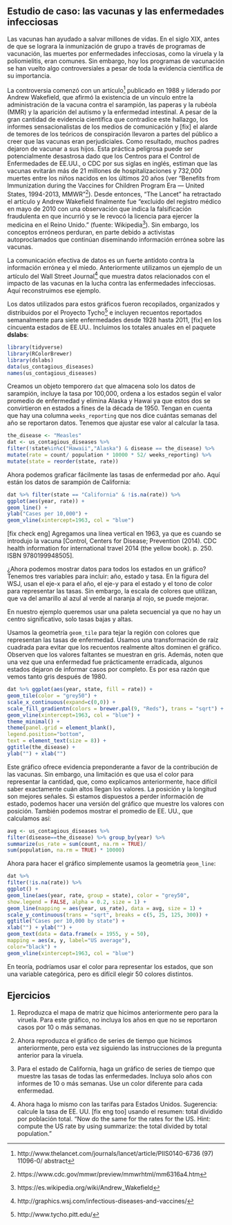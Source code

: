 ## Estudio de caso: las vacunas y las enfermedades infecciosas {#vaccines}

Las vacunas han ayudado a salvar millones de vidas. En el siglo XIX, antes de que se lograra la inmunización de grupo a través de programas de vacunación, las muertes por enfermedades infecciosas, como la viruela y la poliomielitis, eran comunes. Sin embargo, hoy los programas de vacunación se han vuelto algo controversiales a pesar de toda la evidencia científica de su importancia.

La controversia comenzó con un artículo^[http://www.thelancet.com/journals/lancet/article/PIIS0140-6736 (97) 11096-0/ abstract] publicado en 1988 y liderado por Andrew Wakefield, que afirmó la existencia de un vínculo entre la administración de la vacuna contra el sarampión, las paperas y la rubéola (MMR) y la aparición del autismo y la enfermedad intestinal.
A pesar de la gran cantidad de evidencia científica que contradice este hallazgo, los informes sensacionalistas de los medios de comunicación y [fix] el alarde de temores de los teóricos de conspiración llevaron a partes del público a creer que las vacunas eran perjudiciales. Como resultado, muchos padres dejaron de vacunar a sus hijos. Esta práctica peligrosa puede ser potencialmente desastrosa dado que los Centros para el Control de Enfermedades de EE.UU., o CDC por sus siglas en inglés, estiman que las vacunas evitarán más de 21 millones de hospitalizaciones y 732,000 muertes entre los niños nacidos en los últimos 20 años (ver "Benefits from Immunization during the Vaccines for Children Program Era — United States, 1994-2013, MMWR"^[https://www.cdc.gov/mmwr/preview/mmwrhtml/mm6316a4.htm]).
Desde entonces, "The Lancet" ha retractado el artículo y Andrew Wakefield finalmente fue "excluido del registro médico en mayo de 2010 con una observación que indica la falsificación fraudulenta en que incurrió y se le revocó la licencia para ejercer la medicina en el Reino Unido."
(fuente: Wikipedia^[https://es.wikipedia.org/wiki/Andrew_Wakefield]). Sin embargo, los conceptos erróneos perduran, en parte debido a activistas autoproclamados que continúan diseminando información errónea sobre las vacunas.

La comunicación efectiva de datos es un fuerte antídoto contra la información errónea y el miedo. Anteriormente utilizamos un ejemplo de un artículo del Wall Street Journal^[http://graphics.wsj.com/infectious-diseases-and-vaccines/] que muestra datos relacionados con el impacto de las vacunas en la lucha contra las enfermedades infecciosas. Aquí reconstruimos ese ejemplo.

Los datos utilizados para estos gráficos fueron recopilados, organizados y distribuidos por el Proyecto Tycho^[http://www.tycho.pitt.edu/] e incluyen recuentos reportados semanalmente para siete enfermedades desde 1928 hasta 2011, [fix] en los cincuenta estados de EE.UU.. Incluimos los totales anuales en el paquete __dslabs__:

```r
library(tidyverse)
library(RColorBrewer)
library(dslabs)
data(us_contagious_diseases)
names(us_contagious_diseases)
```

Creamos un objeto temporero `dat` que almacena solo los datos de sarampión, incluye la tasa por 100,000, ordena a los estados según el valor promedio de enfermedad y elimina Alaska y Hawai ya que estos dos se convirtieron en estados a fines de la década de 1950. Tengan en cuenta que hay una columna `weeks_reporting` que nos dice cuántas semanas del año se reportaron datos. Tenemos que ajustar ese valor al calcular la tasa.

```r
the_disease <- "Measles"
dat <- us_contagious_diseases %>%
filter(!state%in%c("Hawaii","Alaska") & disease == the_disease) %>%
mutate(rate = count/ population * 10000 * 52/ weeks_reporting) %>%
mutate(state = reorder(state, rate))
```

Ahora podemos graficar fácilmente las tasas de enfermedad por año. Aquí están los datos de sarampión de California:

```r
dat %>% filter(state == "California" & !is.na(rate)) %>%
ggplot(aes(year, rate)) +
geom_line() +
ylab("Cases per 10,000") +
geom_vline(xintercept=1963, col = "blue")
```

[fix check eng] Agregamos una línea vertical en 1963, ya que es cuando se introdujo la vacuna [Control, Centers for Disease; Prevention (2014). CDC health information for international travel 2014 (the yellow book). p. 250. ISBN 9780199948505].

¿Ahora podemos mostrar datos para todos los estados en un gráfico? Tenemos tres variables para incluir: año, estado y tasa. En la figura del WSJ, usan el eje-x para el año, el eje-y para el estado y el tono de color para representar las tasas. Sin embargo, la escala de colores que utilizan, que va del amarillo al azul al verde al naranja al rojo, se puede mejorar.

En nuestro ejemplo queremos usar una paleta secuencial ya que no hay un centro significativo, solo tasas bajas y altas.

Usamos la geometría `geom_tile` para tejar la región con colores que representan las tasas de enfermedad. Usamos una transformación de raíz cuadrada para evitar que los recuentos realmente altos dominen el gráfico. Observen que los valores faltantes se muestran en gris. Además, noten que una vez que una enfermedad fue prácticamente erradicada, algunos estados dejaron de informar casos por completo. Es por esa razón que vemos tanto gris después de 1980.

```r
dat %>% ggplot(aes(year, state, fill = rate)) +
geom_tile(color = "grey50") +
scale_x_continuous(expand=c(0,0)) +
scale_fill_gradientn(colors = brewer.pal(9, "Reds"), trans = "sqrt") +
geom_vline(xintercept=1963, col = "blue") +
theme_minimal() +
theme(panel.grid = element_blank(),
legend.position="bottom",
text = element_text(size = 8)) +
ggtitle(the_disease) +
ylab("") + xlab("")
```

Este gráfico ofrece evidencia preponderante a favor de la contribución de las vacunas. Sin embargo, una limitación es que usa el color para representar la cantidad, que, como explicamos anteriormente, hace difícil saber exactamente cuán altos llegan los valores. La posición y la longitud son mejores señales. Si estamos dispuestos a perder información de estado, podemos hacer una versión del gráfico que muestre los valores con posición. También podemos mostrar el promedio de EE. UU., que calculamos así:

```r
avg <- us_contagious_diseases %>%
filter(disease==the_disease) %>% group_by(year) %>%
summarize(us_rate = sum(count, na.rm = TRUE)/
sum(population, na.rm = TRUE) * 10000)
```

Ahora para hacer el gráfico simplemente usamos la geometría `geom_line`:
```r
dat %>%
filter(!is.na(rate)) %>%
ggplot() +
geom_line(aes(year, rate, group = state), color = "grey50",
show.legend = FALSE, alpha = 0.2, size = 1) +
geom_line(mapping = aes(year, us_rate), data = avg, size = 1) +
scale_y_continuous(trans = "sqrt", breaks = c(5, 25, 125, 300)) +
ggtitle("Cases per 10,000 by state") +
xlab("") + ylab("") +
geom_text(data = data.frame(x = 1955, y = 50),
mapping = aes(x, y, label="US average"),
color="black") +
geom_vline(xintercept=1963, col = "blue")
```

En teoría, podríamos usar el color para representar los estados, que son una variable categórica, pero es difícil elegir 50 colores distintos.

## Ejercicios


1. Reproduzca el mapa de matriz que hicimos anteriormente pero para la viruela. Para este gráfico, no incluya los años en que no se reportaron casos por 10 o más semanas.

2. Ahora reproduzca el gráfico de series de tiempo que hicimos anteriormente, pero esta vez siguiendo las instrucciones de la pregunta anterior para la viruela.

3. Para el estado de California, haga un gráfico de series de tiempo que muestre las tasas de todas las enfermedades. Incluya solo años con informes de 10 o más semanas. Use un color diferente para cada enfermedad.

4. Ahora haga lo mismo con las tarifas para Estados Unidos. Sugerencia: calcule la tasa de EE. UU. [fix eng too] usando el resumen: total dividido por población total. "Now do the same for the rates for the US. Hint: compute the US rate by using summarize: the total divided by total population."

